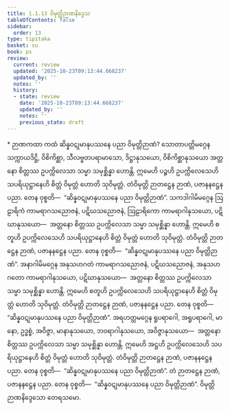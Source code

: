 ```yaml
---
title: 1.1.13 ဝိမုတ္တိဉာဏနိဒ္ဒေသ
tableOfContents: false
sidebar:
  order: 13
type: tipitaka
basket: su
book: ps
review:
  current: review
  updated: '2025-10-23T09:13:44.668237'
  updated_by: ''
  notes: ''
  history:
  - state: review
    date: '2025-10-23T09:13:44.668237'
    updated_by: ''
    notes: ''
    previous_state: draft
---
```



<ReviewStatus review={frontmatter.review} showDetails={true} />

<HypothesisAnnotation frontmatter={frontmatter} />

<DynamicBreadcrumb />

<Paragraph type="center" book="ps">
* ဉာဏကထာ
</Paragraph>


<Division number="64" book="ps" e="ch" v="26" p="4">

<Paragraph number="461" book="ps">
ကထံ ဆိန္နဝဋုမာနုပဿနေ ပညာ ဝိမုတ္တိဉာဏံ? သောတာပတ္တိမဂ္ဂေန သက္ကာယဒိဋ္ဌိ, ဝိစိကိစ္ဆာ, သီလဗ္ဗတပရာမာသော, ဒိဋ္ဌာနုသယော, ဝိစိကိစ္ဆာနုသယော အတ္တနော စိတ္တဿ ဥပက္ကိလေသာ သမ္မာ သမုစ္ဆိန္နာ ဟောန္တိ. ဣမေဟိ ပဉ္စဟိ ဥပက္ကိလေသေဟိ သပရိယုဋ္ဌာနေဟိ စိတ္တံ ဝိမုတ္တံ ဟောတိ သုဝိမုတ္တံ. တံဝိမုတ္တိ ဉာတဋ္ဌေန ဉာဏံ, ပဇာနနဋ္ဌေန ပညာ. တေန ဝုစ္စတိ—  “ဆိန္နဝဋုမာနုပဿနေ ပညာ ဝိမုတ္တိဉာဏံ”.
</Paragraph>

<Paragraph number="462" book="ps">
သကဒါဂါမိမဂ္ဂေန ဩဠာရိကံ ကာမရာဂသညောဇနံ, ပဋိဃသညောဇနံ, ဩဠာရိကော ကာမရာဂါနုသယော, ပဋိဃာနုသယော—  အတ္တနော စိတ္တဿ ဥပက္ကိလေသာ သမ္မာ သမုစ္ဆိန္နာ ဟောန္တိ. ဣမေဟိ စတူဟိ ဥပက္ကိလေသေဟိ သပရိယုဋ္ဌာနေဟိ စိတ္တံ ဝိမုတ္တံ ဟောတိ သုဝိမုတ္တံ. တံဝိမုတ္တိ ဉာတဋ္ဌေန ဉာဏံ, ပဇာနနဋ္ဌေန ပညာ. တေန ဝုစ္စတိ—  “ဆိန္နဝဋုမာနုပဿနေ ပညာ ဝိမုတ္တိဉာဏံ”.
</Paragraph>

<Paragraph number="463" book="ps">
အနာဂါမိမဂ္ဂေန အနုသဟဂတံ ကာမရာဂသညောဇနံ, ပဋိဃသညောဇနံ, အနုသဟဂတော ကာမရာဂါနုသယော, ပဋိဃာနုသယော—  အတ္တနော စိတ္တဿ ဥပက္ကိလေသာ သမ္မာ သမုစ္ဆိန္နာ ဟောန္တိ. ဣမေဟိ စတူဟိ ဥပက္ကိလေသေဟိ သပရိယုဋ္ဌာနေဟိ စိတ္တံ ဝိမုတ္တံ ဟောတိ သုဝိမုတ္တံ. တံဝိမုတ္တိ ဉာတဋ္ဌေန ဉာဏံ, ပဇာနနဋ္ဌေန ပညာ. တေန ဝုစ္စတိ—  “ဆိန္နဝဋုမာနုပဿနေ ပညာ ဝိမုတ္တိဉာဏံ”.
</Paragraph>

<Paragraph number="464" book="ps">
အရဟတ္တမဂ္ဂေန ရူပရာဂေါ, အရူပရာဂေါ, မာနော, ဥဒ္ဓစ္စံ, အဝိဇ္ဇာ, မာနာနုသယော, ဘဝရာဂါနုသယော, အဝိဇ္ဇာနုသယော—  အတ္တနော စိတ္တဿ ဥပက္ကိလေသာ သမ္မာ သမုစ္ဆိန္နာ ဟောန္တိ. ဣမေဟိ အဋ္ဌဟိ ဥပက္ကိလေသေဟိ သပရိယုဋ္ဌာနေဟိ စိတ္တံ ဝိမုတ္တံ ဟောတိ သုဝိမုတ္တံ. တံဝိမုတ္တိ ဉာတဋ္ဌေန ဉာဏံ, ပဇာနနဋ္ဌေန ပညာ. တေန ဝုစ္စတိ—  “ဆိန္နဝဋုမာနုပဿနေ ပညာ ဝိမုတ္တိဉာဏံ”. တံ ဉာတဋ္ဌေန ဉာဏံ, ပဇာနနဋ္ဌေန ပညာ. တေန ဝုစ္စတိ—  “ဆိန္နဝဋုမာနုပဿနေ ပညာ ဝိမုတ္တိဉာဏံ”.

</Paragraph>
</Division>

<Paragraph number="465" type="center" book="ps">
ဝိမုတ္တိဉာဏနိဒ္ဒေသော တေရသမော.
</Paragraph>